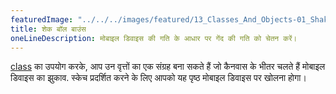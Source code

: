 ---
featuredImage: "../../../images/featured/13_Classes_And_Objects-01_Shake_Ball_Bounce-thumbnail.png"
title: शेक बॉल बाउंस
oneLineDescription: मोबाइल डिवाइस की गति के आधार पर गेंद की गति को चेतन करें।
---

<a href='/reference/#/p5/class' target="_blank">class</a> का उपयोग करके, आप उन वृत्तों का एक संग्रह
बना सकते हैं जो कैनवास के भीतर चलते हैं मोबाइल डिवाइस का झुकाव. स्केच प्रदर्शित करने के लिए आपको यह पृष्ठ मोबाइल डिवाइस पर खोलना होगा।